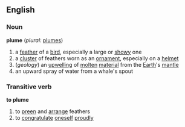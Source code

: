 ==English==

===Noun===
'''plume'''  (''plural:'' [[plumes]])
# a [[feather]] of a [[bird]], especially a large or [[showy]] one
# a [[cluster]] of feathers worn as an [[ornament]], especially on a [[helmet]]
# (''geology'') an [[upwelling]] of [[molten]] [[material]] from the [[Earth]]'s [[mantle]]
# an upward spray of water from a whale's spout

===Transitive verb===
'''to plume'''
#to [[preen]] and [[arrange]] feathers
#to [[congratulate]] [[oneself]] [[proudly]]
